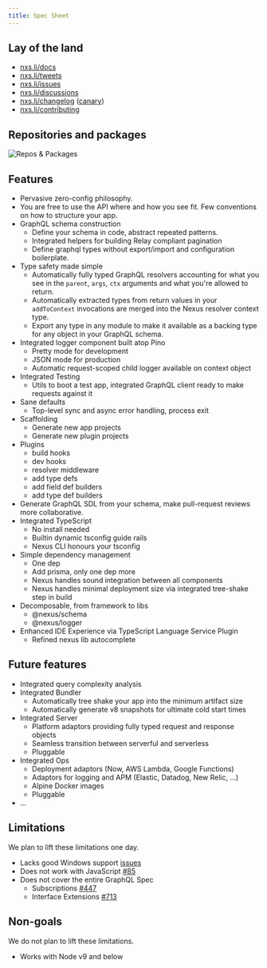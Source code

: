 ```yaml
---
title: Spec Sheet
---
```


## Lay of the land

- [nxs.li/docs](https://nxs.li/docs)
- [nxs.li/tweets](https://nxs.li/tweets)
- [nxs.li/issues](https://nxs.li/issues)
- [nxs.li/discussions](https://nxs.li/discussions)
- [nxs.li/changelog](https://nxs.li/changelog) ([canary](https://nxs.li/changelog/canary))
- [nxs.li/contributing](https://nxs.li/contributing)

## Repositories and packages

![Repos & Packages](https://dsc.cloud/661643/repos-and-packages.png)

## Features

- Pervasive zero-config philosophy.
- You are free to use the API where and how you see fit. Few conventions on how to structure your app.
- GraphQL schema construction
  - Define your schema in code, abstract repeated patterns.
  - Integrated helpers for building Relay compliant pagination
  - Define graphql types without export/import and configuration boilerplate.
- Type safety made simple
  - Automatically fully typed GraphQL resolvers accounting for what you see in the `parent`, `args`, `ctx` arguments and what you're allowed to return.
  - Automatically extracted types from return values in your `addToContext` invocations are merged into the Nexus resolver context type.
  - Export any type in any module to make it available as a backing type for any object in your GraphQL schema.
- Integrated logger component built atop Pino
  - Pretty mode for development
  - JSON mode for production
  - Automatic request-scoped child logger available on context object
- Integrated Testing
  - Utils to boot a test app, integrated GraphQL client ready to make requests against it
- Sane defaults
  - Top-level sync and async error handling, process exit
- Scaffolding
  - Generate new app projects
  - Generate new plugin projects
- Plugins
  - build hooks
  - dev hooks
  - resolver middleware
  - add type defs
  - add field def builders
  - add type def builders
- Generate GraphQL SDL from your schema, make pull-request reviews more collaborative.
- Integrated TypeScript
  - No install needed
  - Builtin dynamic tsconfig guide rails
  - Nexus CLI honours your tsconfig
- Simple dependency management
  - One dep
  - Add prisma, only one dep more
  - Nexus handles sound integration between all components
  - Nexus handles minimal deployment size via integrated tree-shake step in build
- Decomposable, from framework to libs
  - @nexus/schema
  - @nexus/logger
- Enhanced IDE Experience via TypeScript Language Service Plugin
  - Refined nexus lib autocomplete

## Future features

- Integrated query complexity analysis
- Integrated Bundler
  - Automatically tree shake your app into the minimum artifact size
  - Automatically generate v8 snapshots for ultimate cold start times
- Integrated Server
  - Platform adaptors providing fully typed request and response objects
  - Seamless transition between serverful and serverless
  - Pluggable
- Integrated Ops
  - Deployment adaptors (Now, AWS Lambda, Google Functions)
  - Adaptors for logging and APM (Elastic, Datadog, New Relic, ...)
  - Alpine Docker images
  - Pluggable
- ...

## Limitations

We plan to lift these limitations one day.

- Lacks good Windows support [issues](https://github.com/graphql-nexus/nexus/labels/platform%2Fwindows)
- Does not work with JavaScript [#85](https://github.com/graphql-nexus/nexus/issues/85)
- Does not cover the entire GraphQL Spec
  - Subscriptions [#447](https://github.com/graphql-nexus/nexus/issues/447)
  - Interface Extensions [#713](https://github.com/graphql-nexus/nexus/issues/713)

## Non-goals

We do not plan to lift these limitations.

- Works with Node v9 and below
